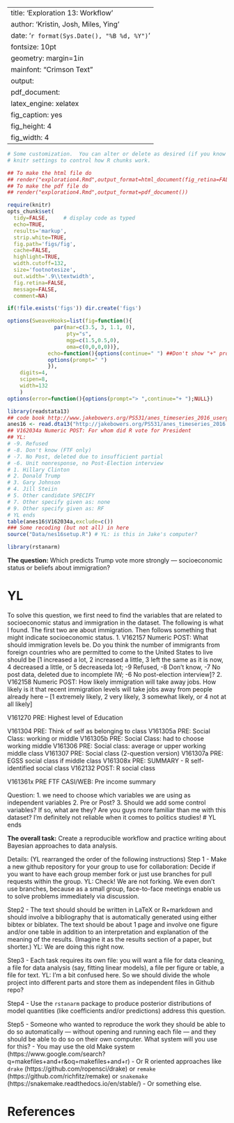 --
title: 'Exploration 13: Workflow'
author: 'Kristin, Josh, Miles, Ying'
date: '`r format(Sys.Date(), "%B %d, %Y")`'
fontsize: 10pt
geometry: margin=1in
mainfont: "Crimson Text"
output:
  pdf_document:
    latex_engine: xelatex
    fig_caption: yes
    fig_height: 4
    fig_width: 4
---



```r
# Some customization.  You can alter or delete as desired (if you know what you are doing).
# knitr settings to control how R chunks work.

## To make the html file do
## render("exploration4.Rmd",output_format=html_document(fig_retina=FALSE))
## To make the pdf file do
## render("exploration4.Rmd",output_format=pdf_document())

require(knitr)
opts_chunk$set(
  tidy=FALSE,     # display code as typed
  echo=TRUE,
  results='markup',
  strip.white=TRUE,
  fig.path='figs/fig',
  cache=FALSE,
  highlight=TRUE,
  width.cutoff=132,
  size='footnotesize',
  out.width='.9\\textwidth',
  fig.retina=FALSE,
  message=FALSE,
  comment=NA)

if(!file.exists('figs')) dir.create('figs')

options(SweaveHooks=list(fig=function(){
			   par(mar=c(3.5, 3, 1.1, 0),
			       pty="s",
			       mgp=c(1.5,0.5,0),
			       oma=c(0,0,0,0))},
			 echo=function(){options(continue=" ") ##Don't show "+" prompts,
			 options(prompt=" ")
			 }),
	digits=4,
	scipen=8,
	width=132
	)
options(error=function(){options(prompt="> ",continue="+ ");NULL})
```


```r
library(readstata13)
## code book http://www.jakebowers.org/PS531/anes_timeseries_2016_userguidecodebook.pdf
anes16 <- read.dta13("http://jakebowers.org/PS531/anes_timeseries_2016.dta")
## V162034a Numeric POST: For whom did R vote for President
## YL:
# -9. Refused
# -8. Don't know (FTF only)
# -7. No Post, deleted due to insufficient partial
# -6. Unit nonresponse, no Post-Election interview
# 1. Hillary Clinton
# 2. Donald Trump
# 3. Gary Johnson
# 4. Jill Steiin
# 5. Other candidate SPECIFY
# 7. Other specify given as: none
# 9. Other specify given as: RF
# YL ends
table(anes16$V162034a,exclude=c())
### Some recoding (but not all) in here
source("Data/nes16setup.R") # YL: is this in Jake's computer?
```

```r
library(rstanarm)
```

**The question:** Which predicts Trump vote more strongly --- socioeconomic status or beliefs about immigration?

# YL
To solve this question, we first need to find the variables that are related to socioeconomic status and immigration in the dataset. The following is what I found. The first two are about immigration. Then follows something that might indicate socioeconomic status. 
1. V162157 Numeric POST: What should immigration levels be. Do you think the number of immigrants from foreign countries who are permitted to come to the United States to live should be [1 increased a lot, 2 increased a little, 3 left the same as it is now, 4 decreased a little, or 5 decreaseda lot; -9 Refused, -8 Don't know, -7 No post data, deleted due to incomplete IW; -6 No post-election interview]?
2. V162158 Numeric POST: How likely immigration will take away jobs. How likely is it that recent immigration levels will take jobs away from people already here -- [1 extremely likely, 2 very likely, 3 somewhat likely, or 4 not at all likely]

V161270 PRE: Highest level of Education

V161304 PRE: Think of self as belonging to class
V161305a PRE: Social Class: working or middle
V161305b PRE: Social Class: had to choose working middle
V161306 PRE: Social class: average or upper working middle class 
V161307 PRE: Social class (2-question version)
V161307a PRE: EGSS social class if middle class
V161308x PRE: SUMMARY - R self-identified social class
V162132 POST: R social class

V161361x PRE FTF CASI/WEB: Pre income summary

Question: 1. we need to choose which variables we are using as independent variables
2. Pre or Post?
3. Should we add some control variables? If so, what are they?
Are you guys more familiar than me with this dataset? I'm definitely not reliable when it comes to politics studies!
# YL ends

**The overall task:** Create a reproducible workflow and practice writing about Bayesian approaches to data analysis.

Details: (YL rearranged the order of the following instructions)
Step 1
 - Make a new github repository for your group to use for collaboration: Decide if you want to have each group member fork or just use branches for pull requests within the group.
YL: Check! We are not forking. We even don't use branches, because as a small group, face-to-face meetings enable us to solve problems immediately via discussion.

Step2
- The text should should be written in LaTeX or R+markdown and should involve a bibliography that is automatically generated using either bibtex or biblatex. The text should be about 1 page and involve one figure and/or one table in addition to an interpretation and explanation of the meaning of the results. (Imagine it as the results section of a paper, but shorter.)
YL: We are doing this right now.

Step3
 - Each task requires its own file: you will want a file for data cleaning, a file for data analysis (say, fitting linear models), a file per figure or table, a file for text.
YL: I'm a bit confused here. So we should divide the whole project into different parts and store them as independent files in Github repo?

Step4
  - Use the `rstanarm` package to produce posterior distributions of model quantities (like coefficients and/or predictions) address this question.

Step5
 - Someone who wanted to reproduce the work they should be able to do so automatically --- without opening and running each file --- and they should be able to do so on their own computer. What system will you use for this?
    - You may use the old Make system (https://www.google.com/search?q=makefiles+and+r&oq=makefiles+and+r)
    - Or R oriented approaches like `drake` (https://github.com/ropensci/drake) or `remake` (https://github.com/richfitz/remake) or `snakemake` (https://snakemake.readthedocs.io/en/stable/)
    - Or something else.



# References